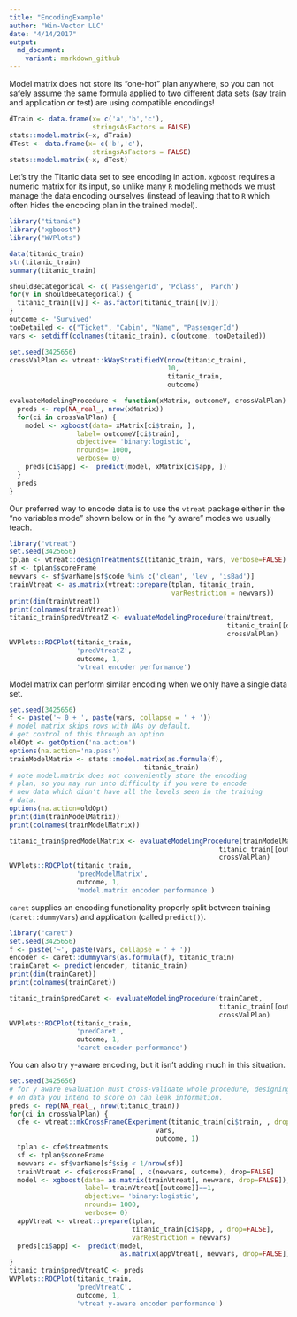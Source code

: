 ```yaml
---
title: "EncodingExample"
author: "Win-Vector LLC"
date: "4/14/2017"
output:
  md_document:
    variant: markdown_github
---
```


Model matrix does not store its "one-hot" plan anywhere, so you can not
safely assume the same formula applied to two different data sets (say train
and application or test) are using compatible encodings!

```r
dTrain <- data.frame(x= c('a','b','c'), 
                     stringsAsFactors = FALSE)
stats::model.matrix(~x, dTrain)
dTest <- data.frame(x= c('b','c'), 
                     stringsAsFactors = FALSE)
stats::model.matrix(~x, dTest)
```

Let's try the Titanic data set to see encoding in action.  `xgboost` requires a numeric matrix for its input, so unlike many `R` modeling methods we must manage the data encoding ourselves (instead of leaving that to `R` which often hides the encoding plan in the trained model).

```r
library("titanic")
library("xgboost")
library("WVPlots")

data(titanic_train)
str(titanic_train)
summary(titanic_train)

shouldBeCategorical <- c('PassengerId', 'Pclass', 'Parch')
for(v in shouldBeCategorical) {
  titanic_train[[v]] <- as.factor(titanic_train[[v]])
}
outcome <- 'Survived'
tooDetailed <- c("Ticket", "Cabin", "Name", "PassengerId")
vars <- setdiff(colnames(titanic_train), c(outcome, tooDetailed))

set.seed(3425656)
crossValPlan <- vtreat::kWayStratifiedY(nrow(titanic_train), 
                                        10, 
                                        titanic_train, 
                                        outcome)

evaluateModelingProcedure <- function(xMatrix, outcomeV, crossValPlan) {
  preds <- rep(NA_real_, nrow(xMatrix))
  for(ci in crossValPlan) {
    model <- xgboost(data= xMatrix[ci$train, ],
                 label= outcomeV[ci$train],
                 objective= 'binary:logistic',
                 nrounds= 1000,
                 verbose= 0)
    preds[ci$app] <-  predict(model, xMatrix[ci$app, ])
  }
  preds
}
```

Our preferred way to encode data is to use the `vtreat` package either in the "no variables mode" shown below or in the "y aware" modes we usually teach.

```r
library("vtreat")
set.seed(3425656)
tplan <- vtreat::designTreatmentsZ(titanic_train, vars, verbose=FALSE)
sf <- tplan$scoreFrame
newvars <- sf$varName[sf$code %in% c('clean', 'lev', 'isBad')]
trainVtreat <- as.matrix(vtreat::prepare(tplan, titanic_train, 
                                         varRestriction = newvars))
print(dim(trainVtreat))
print(colnames(trainVtreat))
titanic_train$predVtreatZ <- evaluateModelingProcedure(trainVtreat,
                                                       titanic_train[[outcome]]==1,
                                                       crossValPlan)
WVPlots::ROCPlot(titanic_train, 
                 'predVtreatZ', 
                 outcome, 1, 
                 'vtreat encoder performance')
```

Model matrix can perform similar encoding when we only have a single data set.

```r
set.seed(3425656)
f <- paste('~ 0 + ', paste(vars, collapse = ' + '))
# model matrix skips rows with NAs by default,
# get control of this through an option
oldOpt <- getOption('na.action')
options(na.action='na.pass')
trainModelMatrix <- stats::model.matrix(as.formula(f), 
                                  titanic_train)
# note model.matrix does not conveniently store the encoding
# plan, so you may run into difficulty if you were to encode
# new data which didn't have all the levels seen in the training
# data.
options(na.action=oldOpt)
print(dim(trainModelMatrix))
print(colnames(trainModelMatrix))

titanic_train$predModelMatrix <- evaluateModelingProcedure(trainModelMatrix,
                                                     titanic_train[[outcome]]==1,
                                                     crossValPlan)
WVPlots::ROCPlot(titanic_train, 
                 'predModelMatrix', 
                 outcome, 1, 
                 'model.matrix encoder performance')
```

`caret` supplies an encoding functionality properly split between training (`caret::dummyVars`) and application (called `predict()`).

```r
library("caret")
set.seed(3425656)
f <- paste('~', paste(vars, collapse = ' + '))
encoder <- caret::dummyVars(as.formula(f), titanic_train)
trainCaret <- predict(encoder, titanic_train)
print(dim(trainCaret))
print(colnames(trainCaret))

titanic_train$predCaret <- evaluateModelingProcedure(trainCaret,
                                                     titanic_train[[outcome]]==1,
                                                     crossValPlan)
WVPlots::ROCPlot(titanic_train, 
                 'predCaret', 
                 outcome, 1, 
                 'caret encoder performance')
```

You can also try y-aware encoding, but it isn't adding much in this situation.

```r
set.seed(3425656)
# for y aware evaluation must cross-validate whole procedure, designing
# on data you intend to score on can leak information.
preds <- rep(NA_real_, nrow(titanic_train))
for(ci in crossValPlan) {
  cfe <- vtreat::mkCrossFrameCExperiment(titanic_train[ci$train, , drop=FALSE], 
                                     vars,
                                     outcome, 1)
  tplan <- cfe$treatments
  sf <- tplan$scoreFrame
  newvars <- sf$varName[sf$sig < 1/nrow(sf)]
  trainVtreat <- cfe$crossFrame[ , c(newvars, outcome), drop=FALSE]
  model <- xgboost(data= as.matrix(trainVtreat[, newvars, drop=FALSE]),
                   label= trainVtreat[[outcome]]==1,
                   objective= 'binary:logistic',
                   nrounds= 1000,
                   verbose= 0)
  appVtreat <- vtreat::prepare(tplan, 
                               titanic_train[ci$app, , drop=FALSE], 
                               varRestriction = newvars)
  preds[ci$app] <-  predict(model,
                            as.matrix(appVtreat[, newvars, drop=FALSE]))
}
titanic_train$predVtreatC <- preds
WVPlots::ROCPlot(titanic_train, 
                 'predVtreatC', 
                 outcome, 1, 
                 'vtreat y-aware encoder performance')
```
